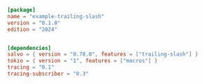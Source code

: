 
```toml  title="trailing-slash/Cargo.toml"
[package]
name = "example-trailing-slash"
version = "0.1.0"
edition = "2024"


[dependencies]
salvo = { version = "0.78.0", features = ["trailing-slash"] }
tokio = { version = "1", features = ["macros"] }
tracing = "0.1"
tracing-subscriber = "0.3"

```